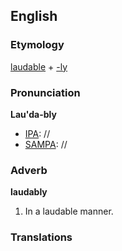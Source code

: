 ==English==

===Etymology===
[[laudable]] + [[-ly]]
===Pronunciation===
'''Lau'da-bly'''
*[[IPA]]: //
*[[SAMPA]]: //
===Adverb===
'''laudably'''

#In a laudable manner.
===Translations===